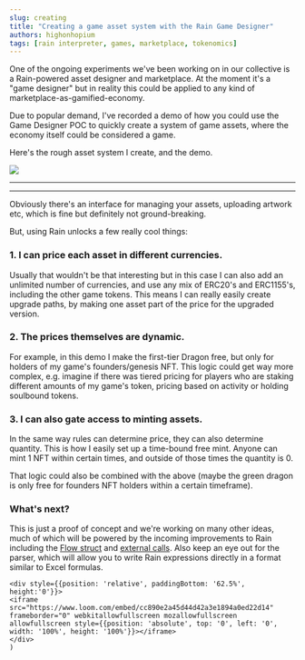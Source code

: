 ```yaml
---
slug: creating
title: "Creating a game asset system with the Rain Game Designer"
authors: highonhopium
tags: [rain interpreter, games, marketplace, tokenomics]
---
```


One of the ongoing experiments we've been working on in our collective is a Rain-powered asset designer and marketplace. At the moment it's a "game designer" but in reality this could be applied to any kind of marketplace-as-gamified-economy.

Due to popular demand, I've recorded a demo of how you could use the Game Designer POC to quickly create a system of game assets, where the economy itself could be considered a game.
<!--truncate-->

Here's the rough asset system I create, and the demo.

![](https://i.imgur.com/RY0pq8J.png)

---

<Embed />

---

Obviously there's an interface for managing your assets, uploading artwork etc, which is fine but definitely not ground-breaking.

But, using Rain unlocks a few really cool things:

### 1. I can price each asset in different currencies. 
Usually that wouldn't be that interesting but in this case I can also add an unlimited number of currencies, and use any mix of ERC20's and ERC1155's, including the other game tokens. This means I can really easily create upgrade paths, by making one asset part of the price for the upgraded version.

### 2. The prices themselves are dynamic.
For example, in this demo I make the first-tier Dragon free, but only for holders of my game's founders/genesis NFT. This logic could get way more complex, e.g. imagine if there was tiered pricing for players who are staking different amounts of my game's token, pricing based on activity or holding soulbound tokens.

### 3. I can also gate access to minting assets.
In the same way rules can determine price, they can also determine quantity. This is how I easily set up a time-bound free mint. Anyone can mint 1 NFT within certain times, and outside of those times the quantity is 0.

That logic could also be combined with the above (maybe the green dragon is only free for founders NFT holders within a certain timeframe).

### What's next?
This is just a proof of concept and we're working on many other ideas, much of which will be powered by the incoming improvements to Rain including the [Flow struct](https://docs.rainprotocol.xyz/blog/experiments-in-flow-and-adminless-upgrades) and [external calls](https://docs.rainprotocol.xyz/blog/experiments-in-unlimited-opcodes). Also keep an eye out for the parser, which will allow you to write Rain expressions directly in a format similar to Excel formulas.

    <div style={{position: 'relative', paddingBottom: '62.5%', height:'0'}}>
    <iframe src="https://www.loom.com/embed/cc890e2a45d44d42a3e1894a0ed22d14" frameborder="0" webkitallowfullscreen mozallowfullscreen allowfullscreen style={{position: 'absolute', top: '0', left: '0', width: '100%', height: '100%'}}></iframe>
    </div>
    )


